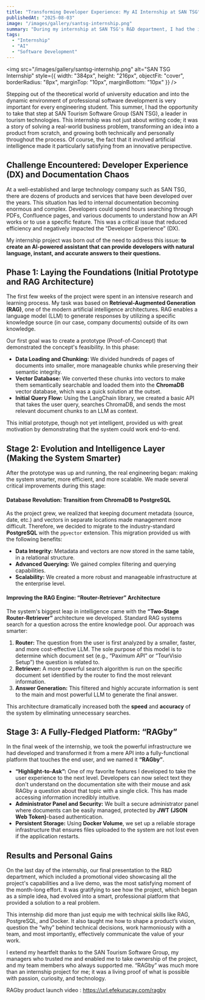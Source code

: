 ```yaml
---
title: "Transforming Developer Experience: My AI Internship at SAN TSG"
publishedAt: "2025-08-03"
image: "/images/gallery/santsg-internship.png"
summary: "During my internship at SAN TSG's R&D department, I had the incredible opportunity to lead the development of 'RAGby', an AI-powered documentation assistant designed to revolutionize the company's internal developer experience."
tags:
  - "Internship"
  - "AI"
  - "Software Development"
---
```

<img src="/images/gallery/santsg-internship.png" alt="SAN TSG Internship" style={{
  width: "384px",
  height: "216px",
  objectFit: "cover",
  borderRadius: "8px",
  marginTop: "10px",
  marginBottom: "10px"
}} />

Stepping out of the theoretical world of university education and into the dynamic environment of professional software development is very important for every engineering student. This summer, I had the opportunity to take that step at SAN Tourism Software Group (SAN TSG), a leader in tourism technologies. This internship was not just about writing code; it was a story of solving a real-world business problem, transforming an idea into a product from scratch, and growing both technically and personally throughout the process. Of course, the fact that it involved artificial intelligence made it particularly satisfying from an innovative perspective.

## Challenge Encountered: Developer Experience (DX) and Documentation Chaos


At a well-established and large technology company such as SAN TSG, there are dozens of products and services that have been developed over the years. This situation has led to internal documentation becoming enormous and complex. Developers could spend hours searching through PDFs, Confluence pages, and various documents to understand how an API works or to use a specific feature. This was a critical issue that reduced efficiency and negatively impacted the “Developer Experience” (DX).

My internship project was born out of the need to address this issue: **to create an AI-powered assistant that can provide developers with natural language, instant, and accurate answers to their questions.**

## Phase 1: Laying the Foundations (Initial Prototype and RAG Architecture)

The first few weeks of the project were spent in an intensive research and learning process. My task was based on **Retrieval-Augmented Generation (RAG)**, one of the modern artificial intelligence architectures. RAG enables a language model (LLM) to generate responses by utilizing a specific knowledge source (in our case, company documents) outside of its own knowledge.

Our first goal was to create a prototype (Proof-of-Concept) that demonstrated the concept's feasibility. In this phase:
-  **Data Loading and Chunking:** We divided hundreds of pages of documents into smaller, more manageable chunks while preserving their semantic integrity.
-   **Vector Database:** We converted these chunks into vectors to make them semantically searchable and loaded them into the **ChromaDB** vector database, which was a quick solution at the outset.
-   **Initial Query Flow:** Using the LangChain library, we created a basic API that takes the user query, searches ChromaDB, and sends the most relevant document chunks to an LLM as context.

This initial prototype, though not yet intelligent, provided us with great motivation by demonstrating that the system could work end-to-end.

## Stage 2: Evolution and Intelligence Layer (Making the System Smarter)

After the prototype was up and running, the real engineering began: making the system smarter, more efficient, and more scalable. We made several critical improvements during this stage:

#### Database Revolution: Transition from ChromaDB to PostgreSQL
As the project grew, we realized that keeping document metadata (source, date, etc.) and vectors in separate locations made management more difficult. Therefore, we decided to migrate to the industry-standard **PostgreSQL** with the `pgvector` extension. This migration provided us with the following benefits:
-   **Data Integrity:** Metadata and vectors are now stored in the same table, in a relational structure.
-   **Advanced Querying:** We gained complex filtering and querying capabilities.
-   **Scalability:** We created a more robust and manageable infrastructure at the enterprise level.

#### Improving the RAG Engine: “Router-Retriever” Architecture
The system's biggest leap in intelligence came with the **“Two-Stage Router-Retriever”** architecture we developed. Standard RAG systems search for a question across the entire knowledge pool. Our approach was smarter:
1. **Router:** The question from the user is first analyzed by a smaller, faster, and more cost-effective LLM. The sole purpose of this model is to determine which document set (e.g., “Paximum API” or “TourVisio Setup”) the question is related to.
2.  **Retriever:** A more powerful search algorithm is run on the specific document set identified by the router to find the most relevant information.
3.  **Answer Generation:** This filtered and highly accurate information is sent to the main and most powerful LLM to generate the final answer.

This architecture dramatically increased both the **speed** and **accuracy** of the system by eliminating unnecessary searches.

## Stage 3: A Fully-Fledged Platform: “RAGby”
In the final week of the internship, we took the powerful infrastructure we had developed and transformed it from a mere API into a fully-functional platform that touches the end user, and we named it **“RAGby”**.
-   **“Highlight-to-Ask”:** One of my favorite features I developed to take the user experience to the next level. Developers can now select text they don't understand on the documentation site with their mouse and ask RAGby a question about that topic with a single click. This has made accessing information incredibly intuitive.
- **Administrator Panel and Security:** We built a secure administrator panel where documents can be easily managed, protected by **JWT (JSON Web Token)**-based authentication.
-   **Persistent Storage:** Using **Docker Volume**, we set up a reliable storage infrastructure that ensures files uploaded to the system are not lost even if the application restarts.

## Results and Personal Gains

On the last day of the internship, our final presentation to the R&D department, which included a promotional video showcasing all the project's capabilities and a live demo, was the most satisfying moment of the month-long effort. It was gratifying to see how the project, which began as a simple idea, had evolved into a smart, professional platform that provided a solution to a real problem.

This internship did more than just equip me with technical skills like RAG, PostgreSQL, and Docker. It also taught me how to shape a product’s vision, question the “why” behind technical decisions, work harmoniously with a team, and most importantly, effectively communicate the value of your work.

I extend my heartfelt thanks to the SAN Tourism Software Group, my managers who trusted me and enabled me to take ownership of the project, and my team members who always supported me. “RAGby” was much more than an internship project for me; it was a living proof of what is possible with passion, curiosity, and technology.

RAGby product launch video : https://url.efekurucay.com/ragby